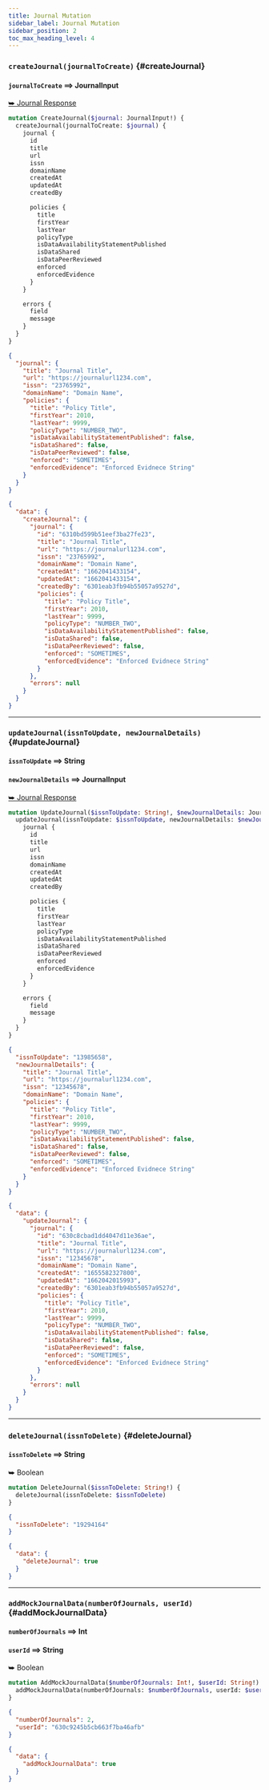 ```yaml
---
title: Journal Mutation
sidebar_label: Journal Mutation
sidebar_position: 2
toc_max_heading_level: 4
---
```



### `createJournal(journalToCreate)` {#createJournal}

#### `journalToCreate` ⟹ JournalInput

<a className='response' href='../inputs-and-responses/journal#journalResponse'>
  ⮩ Journal Response
</a>

<Tabs>
  <TabItem value='operation' label='Operation' default>

```graphql
mutation CreateJournal($journal: JournalInput!) {
  createJournal(journalToCreate: $journal) {
    journal {
      id
      title
      url
      issn
      domainName
      createdAt
      updatedAt
      createdBy

      policies {
        title
        firstYear
        lastYear
        policyType
        isDataAvailabilityStatementPublished
        isDataShared
        isDataPeerReviewed
        enforced
        enforcedEvidence
      }
    }

    errors {
      field
      message
    }
  }
}
```

  </TabItem>

  <TabItem value='variables' label='Variables' default>

```json
{
  "journal": {
    "title": "Journal Title",
    "url": "https://journalurl1234.com",
    "issn": "23765992",
    "domainName": "Domain Name",
    "policies": {
      "title": "Policy Title",
      "firstYear": 2010,
      "lastYear": 9999,
      "policyType": "NUMBER_TWO",
      "isDataAvailabilityStatementPublished": false,
      "isDataShared": false,
      "isDataPeerReviewed": false,
      "enforced": "SOMETIMES",
      "enforcedEvidence": "Enforced Evidnece String"
    }
  }
}
```

  </TabItem>

  <TabItem value='response' label='Response'>

```json
{
  "data": {
    "createJournal": {
      "journal": {
        "id": "6310bd599b51eef3ba27fe23",
        "title": "Journal Title",
        "url": "https://journalurl1234.com",
        "issn": "23765992",
        "domainName": "Domain Name",
        "createdAt": "1662041433154",
        "updatedAt": "1662041433154",
        "createdBy": "6301eab3fb94b55057a9527d",
        "policies": {
          "title": "Policy Title",
          "firstYear": 2010,
          "lastYear": 9999,
          "policyType": "NUMBER_TWO",
          "isDataAvailabilityStatementPublished": false,
          "isDataShared": false,
          "isDataPeerReviewed": false,
          "enforced": "SOMETIMES",
          "enforcedEvidence": "Enforced Evidnece String"
        }
      },
      "errors": null
    }
  }
}
```

  </TabItem>
</Tabs>

---

### `updateJournal(issnToUpdate, newJournalDetails)` {#updateJournal}

#### `issnToUpdate` ⟹ String

#### `newJournalDetails` ⟹ JournalInput

<a className='response' href='../inputs-and-responses/journal#journalResponse'>
  ⮩ Journal Response
</a>

<Tabs>
  <TabItem value='operation' label='Operation' default>

```graphql
mutation UpdateJournal($issnToUpdate: String!, $newJournalDetails: JournalInput!) {
  updateJournal(issnToUpdate: $issnToUpdate, newJournalDetails: $newJournalDetails) {
    journal {
      id
      title
      url
      issn
      domainName
      createdAt
      updatedAt
      createdBy

      policies {
        title
        firstYear
        lastYear
        policyType
        isDataAvailabilityStatementPublished
        isDataShared
        isDataPeerReviewed
        enforced
        enforcedEvidence
      }
    }

    errors {
      field
      message
    }
  }
}
```

  </TabItem>
  <TabItem value='variables' label='Variables' default>

```json
{
  "issnToUpdate": "13985658",
  "newJournalDetails": {
    "title": "Journal Title",
    "url": "https://journalurl1234.com",
    "issn": "12345678",
    "domainName": "Domain Name",
    "policies": {
      "title": "Policy Title",
      "firstYear": 2010,
      "lastYear": 9999,
      "policyType": "NUMBER_TWO",
      "isDataAvailabilityStatementPublished": false,
      "isDataShared": false,
      "isDataPeerReviewed": false,
      "enforced": "SOMETIMES",
      "enforcedEvidence": "Enforced Evidnece String"
    }
  }
}
```

  </TabItem>

  <TabItem value='response' label='Response'>

```json
{
  "data": {
    "updateJournal": {
      "journal": {
        "id": "630c8cbad1dd4047d11e36ae",
        "title": "Journal Title",
        "url": "https://journalurl1234.com",
        "issn": "12345678",
        "domainName": "Domain Name",
        "createdAt": "1655582327800",
        "updatedAt": "1662042015993",
        "createdBy": "6301eab3fb94b55057a9527d",
        "policies": {
          "title": "Policy Title",
          "firstYear": 2010,
          "lastYear": 9999,
          "policyType": "NUMBER_TWO",
          "isDataAvailabilityStatementPublished": false,
          "isDataShared": false,
          "isDataPeerReviewed": false,
          "enforced": "SOMETIMES",
          "enforcedEvidence": "Enforced Evidnece String"
        }
      },
      "errors": null
    }
  }
}
```

  </TabItem>
</Tabs>

---

### `deleteJournal(issnToDelete)` {#deleteJournal}

#### `issnToDelete` ⟹ String

<a className='response'>⮩ Boolean</a>

<Tabs>
  <TabItem value='operation' label='Operation' default>

```graphql
mutation DeleteJournal($issnToDelete: String!) {
  deleteJournal(issnToDelete: $issnToDelete)
}
```

  </TabItem>
  <TabItem value='variables' label='Variables' default>

```json
{
  "issnToDelete": "19294164"
}
```

  </TabItem>

  <TabItem value='response' label='Response'>

```json
{
  "data": {
    "deleteJournal": true
  }
}
```

  </TabItem>
</Tabs>

---

### `addMockJournalData(numberOfJournals, userId)` {#addMockJournalData}

#### `numberOfJournals` ⟹ Int

#### `userId` ⟹ String

<a className='response'>⮩ Boolean</a>

<Tabs>
  <TabItem value='operation' label='Operation' default>

```graphql
mutation AddMockJournalData($numberOfJournals: Int!, $userId: String!) {
  addMockJournalData(numberOfJournals: $numberOfJournals, userId: $userId)
}
```

  </TabItem>
  <TabItem value='variables' label='Variables' default>

```json
{
  "numberOfJournals": 2,
  "userId": "630c9245b5cb663f7ba46afb"
}
```

  </TabItem>

  <TabItem value='response' label='Response'>

```json
{
  "data": {
    "addMockJournalData": true
  }
}
```

  </TabItem>
</Tabs>
